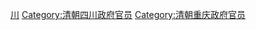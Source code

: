 {{Catmore|四川總督}}

[[Category:清朝總督|川]]
[[Category:清朝四川政府官员|Category:清朝四川政府官员]]
[[Category:清朝重庆政府官员|Category:清朝重庆政府官员]]